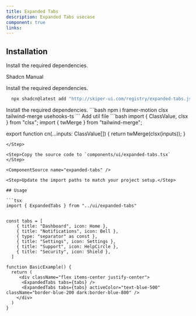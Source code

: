 ```yaml
---
title: Expanded Tabs
description: Expanded Tabs usecase
component: true
links:
---
```


<ComponentPreview
  name="expanded-tabs-demo"
  className="[&_.preview>[data-orientation=vertical]]:sm:max-w-[70%]"
  description="All variations"
/>

## Installation

Install the required dependencies.

<Tabs defaultValue="manual">

<TabsList>
  <TabsTrigger value="auto"  >Shadcn</TabsTrigger>
  <TabsTrigger value="manual" >Manual</TabsTrigger>
</TabsList>

<TabsContent value="auto">

<Steps>

<Step>

Install the required dependencies.

```bash
  npx shadcn@latest add "http://skiper-ui.com/registry/expanded-tabs.json"
```

</Step>


</Steps>

</TabsContent>

<TabsContent value="manual">

<Steps>

<Step>
Install the required dependencies.
```bash
  npm i framer-motion clsx tailwind-merge usehooks-ts
```
</Step>
<Step>
Add util file
```bash
import { ClassValue, clsx } from "clsx";
import { twMerge } from "tailwind-merge";
 
export function cn(...inputs: ClassValue[]) {
  return twMerge(clsx(inputs));
}
```
</Step>

<Step>Copy the source code to `components/ui/expanded-tabs.tsx` </Step>

<ComponentSource name="expanded-tabs" />

<Step>Update the import paths to match your project setup.</Step>

## Usage

```tsx
import { ExpandedTabs } from "../ui/expanded-tabs"
```
```tsx

const tabs = [
    { title: "Dashboard", icon: Home },
    { title: "Notifications", icon: Bell },
    { type: "separator" as const },
    { title: "Settings", icon: Settings },
    { title: "Support", icon: HelpCircle },
    { title: "Security", icon: Shield },
  ]
```

```tsx
function BasicExample() {
  return (
     <div className="flex items-center justify-center">
      <ExpandedTabs tabs={tabs} />
      <ExpandedTabs tabs={tabs} activeColor="text-blue-500" className="border-blue-200 dark:border-blue-800" />
    </div>
  )
}
```

</Steps>

</TabsContent>

</Tabs>
